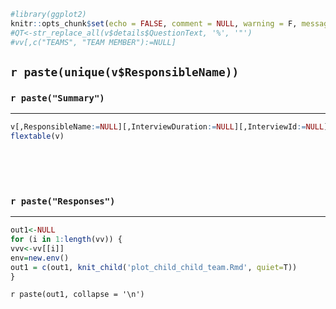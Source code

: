 ```r
#library(ggplot2)
knitr::opts_chunk$set(echo = FALSE, comment = NULL, warning = F, message = F)
#QT<-str_replace_all(v$details$QuestionText, '%', '"')
#vv[,c("TEAMS", "TEAM MEMBER"):=NULL]
```


<h2 class='qTitle'> `r paste(unique(v$ResponsibleName))`</h2>


<h3 class='qTitle'>`r paste("Summary")`</h3>
<hr>
```r
v[,ResponsibleName:=NULL][,InterviewDuration:=NULL][,InterviewId:=NULL][,ResponsibleId:=NULL]
flextable(v)
```
<br><br><br>


<h3 class='qTitle'>`r paste("Responses")`</h3>
<hr>
```r
out1<-NULL
for (i in 1:length(vv)) {
vvv<-vv[[i]]
env=new.env()
out1 = c(out1, knit_child('plot_child_child_team.Rmd', quiet=T))
}

```

`r paste(out1, collapse = '\n')`

<br><br><br>